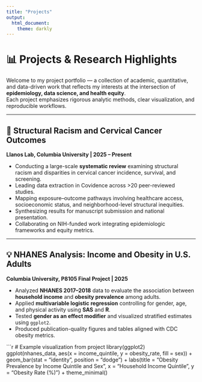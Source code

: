 ```yaml
---
title: "Projects"
output:
  html_document:
    theme: darkly
---
```


# 📊 Projects & Research Highlights

Welcome to my project portfolio — a collection of academic, quantitative, and data-driven work that reflects my interests at the intersection of **epidemiology, data science, and health equity**.  
Each project emphasizes rigorous analytic methods, clear visualization, and reproducible workflows.

---

## 🧬 Structural Racism and Cervical Cancer Outcomes  
**Llanos Lab, Columbia University | 2025 – Present**

- Conducting a large-scale **systematic review** examining structural racism and disparities in cervical cancer incidence, survival, and screening.  
- Leading data extraction in Covidence across >20 peer-reviewed studies.  
- Mapping exposure–outcome pathways involving healthcare access, socioeconomic status, and neighborhood-level structural inequities.  
- Synthesizing results for manuscript submission and national presentation.  
- Collaborating on NIH-funded work integrating epidemiologic frameworks and equity metrics.

---

## 💡 NHANES Analysis: Income and Obesity in U.S. Adults  
**Columbia University, P8105 Final Project | 2025**

- Analyzed **NHANES 2017–2018** data to evaluate the association between **household income** and **obesity prevalence** among adults.  
- Applied **multivariable logistic regression** controlling for gender, age, and physical activity using **SAS** and **R**.  
- Tested **gender as an effect modifier** and visualized stratified estimates using `ggplot2`.  
- Produced publication-quality figures and tables aligned with CDC obesity metrics.

```r
# Example visualization from project
library(ggplot2)
ggplot(nhanes_data, aes(x = income_quintile, y = obesity_rate, fill = sex)) +
  geom_bar(stat = "identity", position = "dodge") +
  labs(title = "Obesity Prevalence by Income Quintile and Sex",
       x = "Household Income Quintile", y = "Obesity Rate (%)") +
  theme_minimal()
